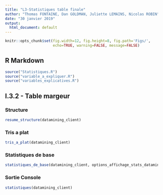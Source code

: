 ```yaml
---
title: "L3-Statistiques table finale"
author: "Thomas FONTAINE, Dan GOLDMAN, Juliette LEMAINS, Nicolas ROBIN"
date: "30 janvier 2019"
output: 
  html_document: default
---
```


```r
knitr::opts_chunk$set(fig.width=12, fig.height=8, fig.path='Figs/',
                      echo=TRUE, warning=FALSE, message=FALSE)
```

## R Markdown

```r
source("Statistiques.R")
source("variable_a_expliquer.R")
source("variables_explicatives.R")
```


## I.3.2 - Table margeur  {.tabset}

### Structure
```r
resume_structure(datamining_client)
```

### Tris a plat
```r
tris_a_plat(datamining_client)
```

### Statistiques de base
```r
statistiques_de_base(datamining_client, options_affichage_stats_datamining_client)
```

### Sortie Console
```r
statistiques(datamining_client)
```

